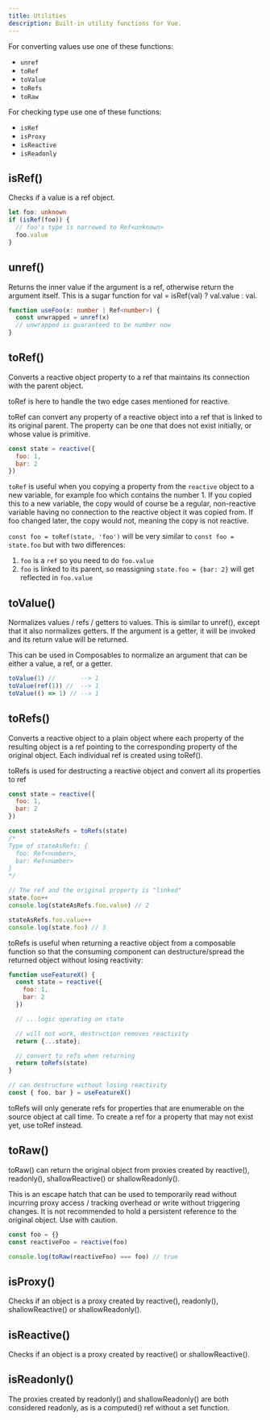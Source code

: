 ```yaml
---
title: Utilities
description: Built-in utility functions for Vue.
---
```


For converting values use one of these functions:

- `unref` 
- `toRef`
- `toValue`
- `toRefs`
- `toRaw`

For checking type use one of these functions:

- `isRef`
- `isProxy`
- `isReactive`
- `isReadonly`


## isRef()

Checks if a value is a ref object.

```ts
let foo: unknown
if (isRef(foo)) {
  // foo's type is narrowed to Ref<unknown>
  foo.value
}
```

## unref()

Returns the inner value if the argument is a ref, otherwise return the argument itself. 
This is a sugar function for val = isRef(val) ? val.value : val.

```ts
function useFoo(x: number | Ref<number>) {
  const unwrapped = unref(x)
  // unwrapped is guaranteed to be number now
}
```

## toRef()

Converts a reactive object property to a ref that maintains its connection with the parent object.

toRef is here to handle the two edge cases mentioned for reactive.

toRef can convert any property of a reactive object into a ref that is linked to its original parent. The property can be one that does not exist initially, or whose value is primitive.

```js
const state = reactive({
  foo: 1,
  bar: 2
})
```

`toRef` is useful when you copying a property from the `reactive` object to a new variable, for example foo which contains the number 1. If you copied this to a new variable, the copy would of course be a regular, non-reactive variable having no connection to the reactive object it was copied from. If foo changed later, the copy would not, meaning the copy is not reactive.

`const foo = toRef(state, 'foo')` will be very similar to `const foo = state.foo` but with two differences:
1. `foo` is a `ref` so you need to do `foo.value`
2. `foo` is linked to its parent, so reassigning `state.foo = {bar: 2}` will get reflected in `foo.value`

## toValue()

Normalizes values / refs / getters to values. This is similar to unref(), except that it also normalizes getters. If the argument is a getter, it will be invoked and its return value will be returned.

This can be used in Composables to normalize an argument that can be either a value, a ref, or a getter.

```js
toValue(1) //       --> 1
toValue(ref(1)) //  --> 1
toValue(() => 1) // --> 1
```

## toRefs()

Converts a reactive object to a plain object where each property of the resulting object is a ref pointing to the corresponding property of the original object. Each individual ref is created using toRef().

toRefs is used for destructing a reactive object and convert all its properties to ref

```js
const state = reactive({
  foo: 1,
  bar: 2
})

const stateAsRefs = toRefs(state)
/*
Type of stateAsRefs: {
  foo: Ref<number>,
  bar: Ref<number>
}
*/

// The ref and the original property is "linked"
state.foo++
console.log(stateAsRefs.foo.value) // 2

stateAsRefs.foo.value++
console.log(state.foo) // 3
```

toRefs is useful when returning a reactive object from a composable function so that the consuming component can destructure/spread the returned object without losing reactivity:

```js
function useFeatureX() {
  const state = reactive({
    foo: 1,
    bar: 2
  })

  // ...logic operating on state

  // will not work, destruction removes reactivity
  return {...state}; 

  // convert to refs when returning
  return toRefs(state)
}

// can destructure without losing reactivity
const { foo, bar } = useFeatureX()
```

toRefs will only generate refs for properties that are enumerable on the source object at call time. To create a ref for a property that may not exist yet, use toRef instead.

## toRaw()

toRaw() can return the original object from proxies created by reactive(), readonly(), shallowReactive() or shallowReadonly().

This is an escape hatch that can be used to temporarily read without incurring proxy access / tracking overhead or write without triggering changes. It is not recommended to hold a persistent reference to the original object. Use with caution.

```js
const foo = {}
const reactiveFoo = reactive(foo)

console.log(toRaw(reactiveFoo) === foo) // true
```

## isProxy()

Checks if an object is a proxy created by reactive(), readonly(), shallowReactive() or shallowReadonly().

## isReactive()

Checks if an object is a proxy created by reactive() or shallowReactive().

## isReadonly()

The proxies created by readonly() and shallowReadonly() are both considered readonly, as is a computed() ref without a set function.

